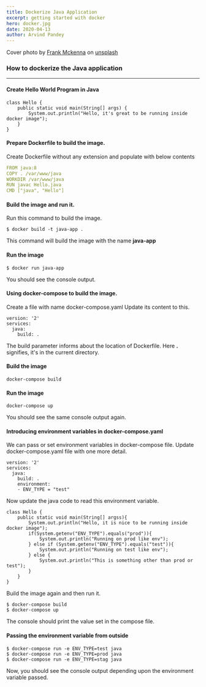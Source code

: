 ```yaml
---
title: Dockerize Java Application
excerpt: getting started with docker
hero: docker.jpg
date: 2020-04-13
author: Arvind Pandey
---
```

Cover photo by <a href="https://unsplash.com/@frankiefoto" target="_blank">Frank Mckenna</a>  on  <a href="https://unsplash.com/" target="blank">unsplash</a>

### How to dockerize the Java application

<hr />

#### Create Hello World Program in Java

```
class Hello {
	public static void main(String[] args) {
		System.out.println("Hello, it's great to be running inside docker image");
	}
}
```

#### Prepare Dockerfile to build the image. 

Create Dockerfile without any extension and populate with below contents

```yaml
FROM java:8
COPY . /var/www/java
WORKDIR /var/www/java
RUN javac Hello.java
CMD ["java", "Hello"]
```

#### Build the image and run it.
Run this command to build the image.
```
$ docker build -t java-app .
```

This command will build the image with the name **java-app**

#### Run the image

```
$ docker run java-app
```

You should see the console output.

#### Using docker-compose to build the image.
Create a file with name docker-compose.yaml
Update its content to this.

```
version: '2'
services:
  java:
    build: .
```

The build parameter informs about the location of Dockerfile. Here **.** signifies, it's in the current directory.

#### Build the image

```
docker-compose build
```

#### Run the image

```
docker-compose up
```

You should see the same console output again.

#### Introducing environment variables in docker-compose.yaml

We can pass or set environment variables in docker-compose file. Update docker-compose.yaml file with one more detail.

```
version: '2'
services:
  java:
    build: .
	environment:
	- ENV_TYPE = "test"
```

Now update the java code to read this environment variable.

```
class Hello {
    public static void main(String[] argss){
        System.out.println("Hello, it is nice to be running inside docker image");
        if(System.getenv("ENV_TYPE").equals("prod")){
            System.out.println("Running on prod like env");
        } else if (System.getenv("ENV_TYPE").equals("test")){
            System.out.println("Running on test like env");
        } else {
            System.out.println("This is something other than prod or test");
        }
    }
}
```

Build the image again and then run it.

```
$ docker-compose build
$ docker-compose up
```

The console should print the value set in the compose file.

#### Passing the environment variable from outside

```
$ docker-compose run -e ENV_TYPE=test java
$ docker-compose run -e ENV_TYPE=prod java
$ docker-compose run -e ENV_TYPE=stag java
```

Now, you should see the console output depending upon the environment variable passed.
